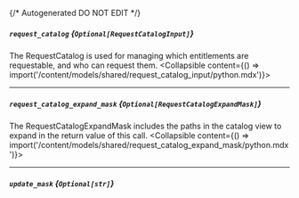 {/* Autogenerated DO NOT EDIT  */}

##### `request_catalog` *{`Optional[RequestCatalogInput]`}*
The RequestCatalog is used for managing which entitlements are requestable, and who can request them.
<Collapsible content={() => import('/content/models/shared/request_catalog_input/python.mdx')}>
</Collapsible>

---
##### `request_catalog_expand_mask` *{`Optional[RequestCatalogExpandMask]`}*
The RequestCatalogExpandMask includes the paths in the catalog view to expand in the return value of this call.
<Collapsible content={() => import('/content/models/shared/request_catalog_expand_mask/python.mdx')}>
</Collapsible>

---
##### `update_mask` *{`Optional[str]`}*

